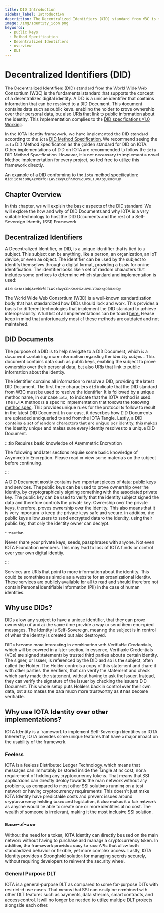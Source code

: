 ```yaml
---
title: DID Introduction
sidebar_label: Introduction
description: The Decentralized Identifiers (DID) standard from W3C is the fundamental standard that supports the concept of a decentralized digital identity. Explore the basic aspects of the DID standard.
image: /img/Identity_icon.png
keywords:
  - public keys
  - Method Specification
  - Decentralized Identifiers
  - overview
  - DLT
---
```


# Decentralized Identifiers (DID)

The Decentralized Identifiers (DID) standard from the World Wide Web Consortium (W3C) is the fundamental standard that supports the concept of a decentralized digital identity. A DID is a unique identifier that contains information that can be resolved to a DID Document. This document contains data such as public keys, enabling the holder to prove ownership over their personal data, but also URIs that link to public information about the identity. This implementation complies to the [DID specifications v1.0 Working](https://www.w3.org/TR/did-core//).

In the IOTA Identity framework, we have implemented the DID standard according to the `iota` [DID Method Specification](../../specs/did/iota_did_method_spec.mdx). We recommend seeing the `iota` DID Method Specification as the golden standard for DID on IOTA. Other implementations of DID on IOTA are recommended to follow the `iota` DID Method Specification. However, it is not necessary to implement a novel Method implementation for every project, so feel free to utilize this framework directly.

An example of a DID conforming to the `iota` method specification:
`did:iota:8dQAzVbbf6FLW9ckwyCBnKmcMGcUV9LYJoXtgQkHcNQy`

## Chapter Overview

In this chapter, we will explain the basic aspects of the DID standard. We will explore the how and why of DID Documents and why IOTA is a very suitable technology to host the DID Documents and the rest of a Self-Sovereign Identity (SSI) Framework.

## Decentralized Identifiers

A Decentralized Identifier, or DID, is a unique identifier that is tied to a subject. This subject can be anything, like a person, an organization, an IoT device, or even an object. The identifier can be used by the subject to identify themselves through a digital format, providing a basis for online identification. The identifier looks like a set of random characters that includes some prefixes to determine which standard and implementation is used:

`did:iota:8dQAzVbbf6FLW9ckwyCBnKmcMGcUV9LYJoXtgQkHcNQy`

The World Wide Web Consortium (W3C) is a well-known standardization body that has standardized how DIDs should look and work. This provides a basis for different technologies that implement the DID standard to achieve interoperability. A full list of all implementations can be found [here.](https://www.w3.org/TR/did-spec-registries/#did-methods) Please keep in mind that unfortunately most of these methods are outdated and not maintained.

## DID Documents

The purpose of a DID is to help navigate to a DID Document, which is a document containing more information regarding the identity subject. This document contains data such as public keys, enabling the subject to prove ownership over their personal data, but also URIs that link to public information about the identity.

The identifier contains all information to resolve a DID, providing the latest DID Document. The first three characters `did` indicate that the DID standard from W3C must be used to resolve the identifier. It is followed by a unique method name, in our case `iota`, to indicate that the IOTA method is used. The IOTA method is a specific implementation that follows the following [method spec](../../specs/did/iota_did_method_spec.mdx). This provides unique rules for the protocol to follow to result in the latest DID Document. In our case, it describes how DID Documents are uploaded and queried to and from the IOTA Tangle. Lastly, a DID contains a set of random characters that are unique per identity, this makes the identity unique and makes sure every identity resolves to a unique DID Document.

:::tip Requires basic knowledge of Asymmetric Encryption

The following and later sections require some basic knowledge of Asymmetric Encryption. Please read or view some materials on the subject before continuing.

:::

A DID Document mostly contains two important pieces of data: public keys and services. The public keys can be used to prove ownership over the identity, by cryptographically signing something with the associated private key. The public key can be used to verify that the identity subject signed the data and therefore controls the private key. Ownership over the private keys, therefore, proves ownership over the identity. This also means that it is very important to keep the private keys safe and secure. In addition, the public keys allow users to send encrypted data to the identity, using their public key, that only the identity owner can decrypt.

:::caution

Never share your private keys, seeds, passphrases with anyone. Not even IOTA Foundation members. This may lead to loss of IOTA funds or control over your own digital identity.

:::

Services are URIs that point to more information about the identity. This could be something as simple as a website for an organizational identity. These services are publicly available for all to read and should therefore not contain Personal Identifiable Information (PII) in the case of human identities.

## Why use DIDs?

DIDs allow any subject to have a unique identifier, that they can prove ownership of and at the same time provide a way to send them encrypted messages. The Identity is Self-Sovereign, meaning the subject is in control of when the identity is created but also destroyed.

DIDs become more interesting in combination with Verifiable Credentials, which will be covered in a later section. In essence, Verifiable Credentials (VCs) are signed statements by trusted third parties about a certain identity. The signer, or Issuer, is referenced by the DID and so is the subject, often called the Holder. The Holder controls a copy of this statement and share it with other parties, the Verifiers, that can verify the statement and check which party made the statement, without having to ask the Issuer. Instead, they can verify the signature of the Issuer by checking the Issuers DID Document. This whole setup puts Holders back in control over their own data, but also makes the data much more trustworthy as it has become verifiable.

## Why use IOTA Identity over other implementations?

IOTA Identity is a framework to implement Self-Sovereign Identities on IOTA. Inherently, IOTA provides some unique features that have a major impact on the usability of the framework.

### Feeless

IOTA is a feeless Distributed Ledger Technology, which means that messages can immutably be stored inside the Tangle at no cost, nor a requirement of holding any cryptocurrency tokens. That means that SSI applications can directly deploy towards the main network without any problems, as compared to most other SSI solutions running on a test network or having cryptocurrency requirements. This doesn't just make IOTA Identity have predictable costs and prevent issues around cryptocurrency holding taxes and legislation, it also makes it a fair network as anyone would be able to create one or more identities at no cost. The wealth of someone is irrelevant, making it the most inclusive SSI solution.

### Ease-of-use

Without the need for a token, IOTA Identity can directly be used on the main network without having to purchase and manage a cryptocurrency token. In addition, the framework provides easy-to-use APIs that allow both standardized behavior or flexible, yet more complex access. Lastly, IOTA Identity provides a [Stronghold](https://wiki.iota.org/stronghold.rs/welcome/ 'Stronghold is an open-source software library that was originally built to protect IOTA Seeds, but can be used to protect any digital secret.') solution for managing secrets securely, without requiring developers to reinvent the security wheel.

### General Purpose DLT

IOTA is a general-purpose DLT as compared to some for-purpose DLTs with restricted use cases. That means that SSI can easily be combined with other DLT features such as payments, data streams, smart contracts, and access control. It will no longer be needed to utilize multiple DLT projects alongside each other.
